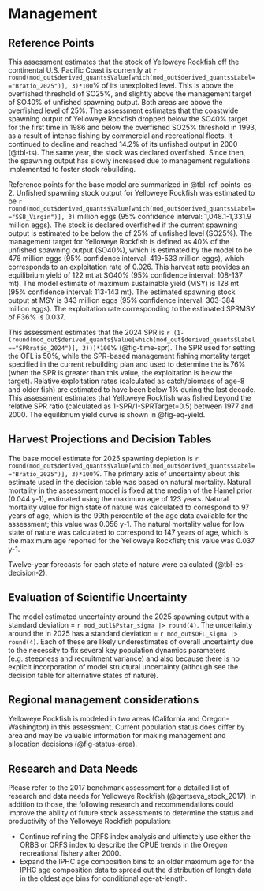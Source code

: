 # Management 

## Reference Points

<!-- 1. Unfished spawning stock biomass, summary age biomass, and recruitment, along with unfished spawning stock output.  -->
<!-- 2. Reference points based on B40% for rockfish and round fish and on B25% for flatfish (spawning biomass and/or output, SPR, exploitation rate, equilibrium yield).  -->
<!-- 3.   Reference points based on default SPR proxy (spawning biomass and/or output, SPR, exploitation rate, equilibrium yield).  -->
<!-- 4. Reference points based on MSY (if estimated) (spawning biomass and/or output, SPR, exploitation rate, equilibrium yield).  -->
<!-- 5. Equilibrium yield curve showing various BMSY proxies.   -->

This assessment estimates that the stock of Yelloweye Rockfish off the continental U.S. Pacific Coast is currently at `r round(mod_out$derived_quants$Value[which(mod_out$derived_quants$Label=="Bratio_2025")], 3)*100`% of its unexploited level. This is above the overfished threshold of SO25%, and slightly above the management target of SO40% of unfished spawning output. Both areas are above the overfished level of 25%. The assessment estimates that the coastwide spawning output of Yelloweye Rockfish dropped below the SO40% target for the first time in 1986 and below the overfished SO25% threshold in 1993, as a result of intense fishing by commercial and recreational fleets. It continued to decline and reached 14.2% of its unfished output in 2000 (@tbl-ts). The same year, the stock was declared overfished. Since then, the spawning output has slowly increased due to management regulations implemented to foster stock rebuilding.

Reference points for the base model are summarized in @tbl-ref-points-es-2. Unfished spawning stock output for Yelloweye Rockfish was estimated to be `r round(mod_out$derived_quants$Value[which(mod_out$derived_quants$Label=="SSB_Virgin")], 3)` million eggs (95% confidence interval: 1,048.1-1,331.9 million eggs). The stock is declared overfished if the current spawning output is estimated to be below the \gls{msst} of 25% of unfished level (SO25%). The management target for Yelloweye Rockfish is defined as 40% of the unfished spawning output (SO40%), which is estimated by the model to be 476 million eggs (95% confidence interval: 419-533 million eggs), which corresponds to an exploitation rate of 0.026. This harvest rate provides an equilibrium yield of 122 mt at SO40% (95% confidence interval: 108-137 mt). The model estimate of maximum sustainable yield (MSY) is 128 mt (95% confidence interval: 113-143 mt). The estimated spawning stock output at MSY is 343 million eggs (95% confidence interval: 303-384 million eggs). The exploitation rate corresponding to the estimated SPRMSY of F36% is 0.037.

This assessment estimates that the 2024 SPR is `r (1-(round(mod_out$derived_quants$Value[which(mod_out$derived_quants$Label=="SPRratio_2024")], 3)))*100`% (@fig-time-spr). The SPR used for setting the OFL is 50%, while the SPR-based management fishing mortality target specified in the current rebuilding plan and used to determine the \gls{acl} is 76% (when the SPR is greater than this value, the exploitation is below the target). Relative exploitation rates (calculated as catch/biomass of age-8 and older fish) are estimated to have been below 1% during the last decade. This assessment estimates that Yelloweye Rockfish was fished beyond the relative SPR ratio (calculated as 1-SPR/1-SPRTarget=0.5) between 1977 and 2000. The equilibrium yield curve is shown in @fig-eq-yield.

## Harvest Projections and Decision Tables

The base model estimate for 2025 spawning depletion is `r round(mod_out$derived_quants$Value[which(mod_out$derived_quants$Label=="Bratio_2025")], 3)*100`%. The primary axis of uncertainty about this estimate used in the decision table was based on natural mortality. Natural mortality in the assessment model is fixed at the median of the Hamel prior (0.044 y-1), estimated using the maximum age of 123 years. Natural mortality value for high state of nature was calculated to correspond to 97 years of age, which is the 99th percentile of the age data available for the assessment; this value was 0.056 y-1. The natural mortality value for low state of nature was calculated to correspond to 147 years of age, which is the maximum age reported for the Yelloweye Rockfish; this value was 0.037 y-1.

Twelve-year forecasts for each state of nature were calculated (@tbl-es-decision-2).

## Evaluation of Scientific Uncertainty

The model estimated uncertainty around the 2025 spawning output with a standard deviation = `r mod_outl$Pstar_sigma |> round(4)`. The uncertainty around the \gls{ofl} in 2025 has a standard deviation = `r mod_out$OFL_sigma |> round(4)`. Each of these are likely underestimates of overall uncertainty due to the necessity to fix several key population dynamics parameters (e.g. steepness and recruitment variance) and also because there is no explicit incorporation of model structural uncertainty (although see the decision table for alternative states of nature).

## Regional management considerations

Yelloweye Rockfish is modeled in two areas (California and Oregon-Washington) in this assessment. Current population status does differ by area and may be valuable information for making management and allocation decisions (@fig-status-area).

## Research and Data Needs

<!-- 1. Describe progress on Research and Data Needs items identified in the most recent previous stock assessment document and associated STAR panel report.  -->
<!-- 2. Describe new research and data needs and specify their priority (high, medium, low).  -->

Please refer to the 2017 benchmark assessment for a detailed list of research and data needs for Yelloweye Rockfish (@gertseva_stock_2017). In addition to those, the following research and recommendations could improve the ability of future stock assessments to determine the status and productivity of the Yelloweye Rockfish population:

-	Continue refining the ORFS index analysis and ultimately use either the ORBS or ORFS index to describe the CPUE trends in the Oregon recreational fishery after 2000.
-	Expand the IPHC age composition bins to an older maximum age for the IPHC age composition data to spread out the distribution of length data in the oldest age bins for conditional age-at-length.